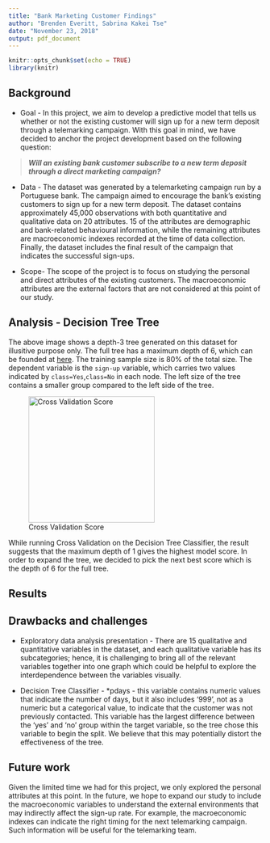 ```yaml
---
title: "Bank Marketing Customer Findings"
author: "Brenden Everitt, Sabrina Kakei Tse"
date: "November 23, 2018"
output: pdf_document
---
```


```r
knitr::opts_chunk$set(echo = TRUE)
library(knitr)
```

## Background

- Goal - 
In this project, we aim to develop a predictive model that tells us whether or not the existing customer will sign up for a new term deposit through a telemarking campaign. With this goal in mind, we have decided to anchor the project development based on the following question:

> ***Will an existing bank customer subscribe to a new term deposit through a direct marketing campaign?***

- Data - 
The dataset was generated by a telemarketing campaign run by a Portuguese bank. The campaign aimed to encourage the bank's existing customers to sign up for a new term deposit. The dataset contains approximately 45,000 observations with both quantitative and qualitative data on 20 attributes. 15 of the attributes are demographic and bank-related behavioural information, while the remaining attributes are macroeconomic indexes recorded at the time of data collection. Finally, the dataset includes the final result of the campaign that indicates the successful sign-ups.

- Scope-
The scope of the project is to focus on studying the personal and direct attributes of the existing customers. The macroeconomic attributes are the external factors that are not considered at this point of our study. 

## Analysis - Decision Tree Tree

\begin{center}
\includegraphics[width=5in]{../results/imgs/Decision-Tree-depth3.pdf}
\end{center}

The above image shows a depth-3 tree generated on this dataset for illusitive purpose only. The full tree has a maximum depth of 6, which can be founded at [here](https://github.com/sabrinatkk/DSCI-522_Bank-Marketing/blob/master/results/imgs/Decision-Tree-full.pdf). The training sample size is 80% of the total size. The dependent variable is the `sign-up` variable, which carries two values indicated by `class=Yes`,`class=No` in each node. The left size of the tree contains a smaller group compared to the left side of the tree.

![Cross Validation Score](../results/imgs/Cross-Validation-Scores.png){width=250px}

While running Cross Validation on the Decision Tree Classifier, the result suggests that the maximum depth of 1 gives the highest model score. In order to expand the tree, we decided to pick the next best score which is the depth of 6 for the full tree. 

## Results



## Drawbacks and challenges

- Exploratory data analysis presentation -
There are 15 qualitative and quantitative variables in the dataset, and each qualitative variable has its subcategories; hence, it is challenging to bring all of the relevant variables together into one graph which could be helpful to explore the interdependence between the variables visually.

- Decision Tree Classifier -
*pdays - this variable contains numeric values that indicate the number of days, but it also includes '999', not as a numeric but a categorical value, to indicate that the customer was not previously contacted. This variable has the largest difference between the 'yes' and 'no' group within the target variable, so the tree chose this variable to begin the split. We believe that this may potentially distort the effectiveness of the tree.


## Future work
Given the limited time we had for this project, we only explored the personal attributes at this point. In the future, we hope to expand our study to include the macroeconomic variables to understand the external environments that may indirectly affect the sign-up rate. For example, the macroeconomic indexes can indicate the right timing for the next telemarking campaign. Such information will be useful for the telemarking team.

